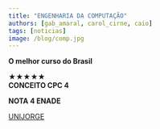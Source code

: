 ```yaml
---
title: "ENGENHARIA DA COMPUTAÇÃO"
authors: [gab_amaral, carol_cirne, caio]
tags: [noticias]
image: /blog/comp.jpg
---
```


**O melhor curso do Brasil**

★★★★★  
**CONCEITO CPC 4**

**NOTA 4 ENADE**

[UNIJORGE](https://www.instagram.com/p/DJScbfAxO-Q/?igsh=ajVrcWp6a3FhcGNk)